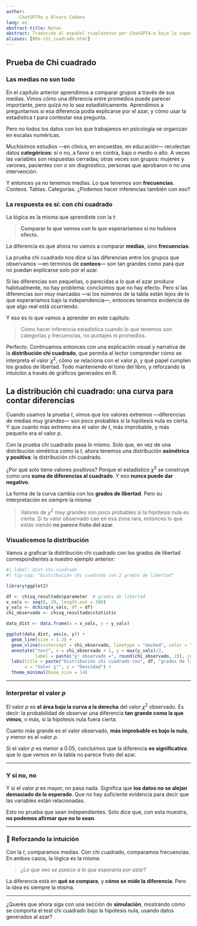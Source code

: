```yaml
---
author:
    -ChatGPT4o y Álvaro Cabana
lang: es
abstract-title: Notas
abstract: Traducido al español rioplatense por ChatGPT4-o bajo la supervisión de Álvaro Cabana.
aliases: [06b-chi_cuadrado.html]
---
```


## Prueba de Chi cuadrado

### Las medias no son todo

En el capítulo anterior aprendimos a comparar grupos a través de sus medias. Vimos cómo una diferencia entre promedios puede parecer importante, pero quizá no lo sea estadísticamente. Aprendimos a preguntarnos si esa diferencia podía explicarse por el azar, y cómo usar la estadística *t* para contestar esa pregunta.

Pero no todos los datos con los que trabajamos en psicología se organizan en escalas numéricas.

Muchísimos estudios —en clínica, en encuestas, en educación— recolectan datos **categóricos**: sí o no, a favor o en contra, bajo o medio o alto. A veces las variables son respuestas cerradas; otras veces son grupos: mujeres y varones, pacientes con o sin diagnóstico, personas que aprobaron o no una intervención.

Y entonces ya no tenemos medias. Lo que tenemos son **frecuencias**. Conteos. Tablas. Categorías. ¿Podemos hacer inferencias también con eso?

### La respuesta es sí: con chi cuadrado

La lógica es la misma que aprendiste con la *t*:

> **Comparar lo que vemos con lo que esperaríamos si no hubiera efecto.**

La diferencia es que ahora no vamos a comparar **medias**, sino **frecuencias**.

La prueba chi cuadrado nos dice si las diferencias entre los grupos que observamos —en términos de **conteos**— son tan grandes como para que no puedan explicarse solo por el azar.

Si las diferencias son pequeñas, o parecidas a lo que el azar produce habitualmente, no hay problema: concluimos que no hay efecto.
Pero si las diferencias son muy marcadas —si los números de la tabla están lejos de lo que esperaríamos bajo la independencia—, entonces tenemos evidencia de que algo real está ocurriendo.

Y eso es lo que vamos a aprender en este capítulo:

> Cómo hacer inferencia estadística cuando lo que tenemos son categorías y frecuencias, no puntajes ni promedios.

Perfecto. Continuamos entonces con una explicación visual y narrativa de la **distribución chi cuadrado**, que permita al lector comprender cómo se interpreta el valor $\chi^2$, cómo se relaciona con el valor *p*, y qué papel cumplen los grados de libertad. Todo manteniendo el tono del libro, y reforzando la intuición a través de gráficos generados en R.


## La distribución chi cuadrado: una curva para contar diferencias

Cuando usamos la prueba *t*, vimos que los valores extremos —diferencias de medias muy grandes— son poco probables si la hipótesis nula es cierta.
Y que cuanto más extremo era el valor de *t*, más improbable, y más pequeño era el valor *p*.

Con la prueba chi cuadrado pasa lo mismo. Solo que, en vez de una distribución simétrica como la *t*, ahora tenemos una distribución **asimétrica y positiva**: la distribución chi cuadrado.

¿Por qué solo tiene valores positivos? Porque el estadístico $\chi^2$ se construye como una **suma de diferencias al cuadrado**. Y eso **nunca puede dar negativo**.

La forma de la curva cambia con los **grados de libertad**. Pero su interpretación es siempre la misma:

> Valores de $\chi^2$ muy grandes son poco probables si la hipótesis nula es cierta.
> Si tu valor observado cae en esa zona rara, entonces lo que estás viendo **no parece fruto del azar**.


### Visualicemos la distribución

Vamos a graficar la distribución chi cuadrado con los grados de libertad correspondientes a nuestro ejemplo anterior:

```r
#| label: dist-chi-cuadrado
#| fig-cap: "Distribución chi cuadrado con 2 grados de libertad"

library(ggplot2)

df <- chisq_resultado$parameter  # grados de libertad
x_vals <- seq(0, 20, length.out = 300)
y_vals <- dchisq(x_vals, df = df)
chi_observado <- chisq_resultado$statistic

data_dist <- data.frame(x = x_vals, y = y_vals)

ggplot(data_dist, aes(x, y)) +
  geom_line(size = 1.2) +
  geom_vline(xintercept = chi_observado, linetype = "dashed", color = "red") +
  annotate("text", x = chi_observado + 1, y = max(y_vals)/2,
           label = paste("χ² observado =", round(chi_observado, 2)), color = "red") +
  labs(title = paste("Distribución chi cuadrado con", df, "grados de libertad"),
       x = "Valor χ²", y = "Densidad") +
  theme_minimal(base_size = 14)
```

---

### Interpretar el valor *p*

El valor *p* es **el área bajo la curva a la derecha** del valor $\chi^2$ observado.
Es decir: la probabilidad de observar una diferencia **tan grande como la que vimos**, o más, si la hipótesis nula fuera cierta.

Cuanto más grande es el valor observado, **más improbable es bajo la nula**, y menor es el valor *p*.

Si el valor *p* es menor a 0.05, concluimos que la diferencia **es significativa**: que lo que vemos en la tabla no parece fruto del azar.

---

### Y si no, no

Y si el valor *p* es mayor, no pasa nada. Significa que **los datos no se alejan demasiado de lo esperado**. Que no hay suficiente evidencia para decir que las variables están relacionadas.

Esto no prueba que sean independientes. Solo dice que, con esta muestra, **no podemos afirmar que no lo sean**.

---

### 🧠 Reforzando la intuición

Con la *t*, comparamos medias.
Con chi cuadrado, comparamos frecuencias.
En ambos casos, la lógica es la misma:

> *¿Lo que veo se parece a lo que esperaría por azar?*

La diferencia está en **qué se compara**, y **cómo se mide la diferencia**. Pero la idea es siempre la misma.

---

¿Querés que ahora siga con una sección de **simulación**, mostrando cómo se comporta el test chi cuadrado bajo la hipótesis nula, usando datos generados al azar?



